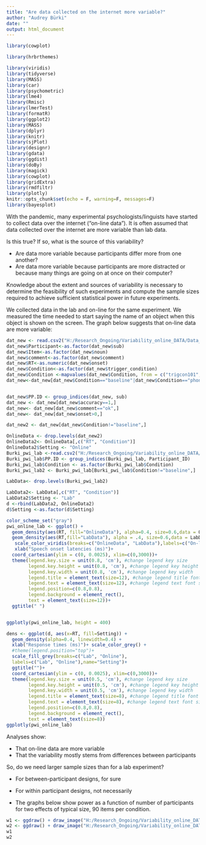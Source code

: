 ```yaml
---
title: "Are data collected on the internet more variable?"
author: "Audrey Bürki"
date: ""
output: html_document
---
```


```r
library(cowplot)

library(hrbrthemes)

library(viridis)
library(tidyverse)
library(MASS)
library(car)
library(psychometric) 
library(lme4)
library(Rmisc)
library(lmerTest)
library(formatR)
library(ggplot2)
library(MASS)
library(dplyr)
library(knitr)
library(sjPlot)
library(designr)
library(gdata)
library(ggdist)
library(doBy)
library(magick)
library(cowplot)
library(gridExtra)
library(rmdfiltr)
library(plotly)
knitr::opts_chunk$set(echo = F, warning=F, messages=F)
library(bayesplot)

```
With the pandemic, many experimental psychologists/linguists have started to collect data over the internet (“on-line data”). It is often assumed that data collected over the internet are more variable than lab data.

Is this true? If so, what is the source of this variability?

  * Are data more variable because participants differ more from one another?
  * Are data more variable because participants are more distracted or because many things are going on at once on their computer?

Knowledge about the extent and sources of variability is necessary to determine the feasibility of such experiments and compute the sample sizes required to achieve sufficient statistical power in future experiments.

We collected data in the lab and on-line for the same experiment. We measured the time needed to start saying the name of an object when this object is shown on the screen. The graph below suggests that on-line data are more variable:

```r
dat_new <- read.csv2("H:/Research_Ongoing/Variability_online_DATA/Data_scripts_online_Variability20221208/original_data/Data_replication_BuerkiMadec/replication_study_data_time_alignment4.csv", sep=";")
dat_new$Participant<-as.factor(dat_new$sub)
dat_new$Item<-as.factor(dat_new$noun)
dat_new$comment<-as.factor(dat_new$comment)
dat_new$RT<-as.numeric(dat_new$onset)
dat_new$Condition<-as.factor(dat_new$trigger_condition)
dat_new$Condition <-mapvalues(dat_new$Condition, from = c("trigcon101", "trigcon102", "trigcon103","trigcon104","trigcon105"), to = c("baseline","phono.rel", "phono.unr", "sem.rel", "sem.unr"))
dat_new<-dat_new[dat_new$Condition=="baseline"|dat_new$Condition=="phono.rel"|dat_new$Condition=="phono.unr"|dat_new$Condition=="sem.rel"|dat_new$Condition=="sem.unr",]


dat_new$PP.ID <- group_indices(dat_new, sub)
dat_new <- dat_new[dat_new$accuracy==1,]
dat_new<- dat_new[dat_new$comment=="ok",]
dat_new<- dat_new[dat_new$onset>0,]

dat_new2 <- dat_new[dat_new$Condition!="baseline",]

OnlineData <- drop.levels(dat_new2)
OnlineData2<- OnlineData[,c("RT", "Condition")] 
OnlineData2$Setting <- "Online"
Burki_pwi_lab <-read.csv2("H:/Research_Ongoing/Variability_online_DATA/Data_scripts_online_Variability20221208//data/Dataset_Buerki_ALLitems.csv", sep=",")
Burki_pwi_lab$PP.ID <- group_indices(Burki_pwi_lab, Participant_ID)
Burki_pwi_lab$Condition <- as.factor(Burki_pwi_lab$Condition)
Burki_pwi_lab2 <- Burki_pwi_lab[Burki_pwi_lab$Condition!="baseline",]

LabData<- drop.levels(Burki_pwi_lab2)

LabData2<- LabData[,c("RT", "Condition")] 
LabData2$Setting <- "Lab"
d <-rbind(LabData2, OnlineData2)
d$Setting <-as.factor(d$Setting)
```

```r
color_scheme_set("gray")
pwi_online_lab <- ggplot() +
  geom_density(aes(RT, fill="OnlineData"), alpha=0.4, size=0.6,data = OnlineData) +
  geom_density(aes(RT,fill="LabData"), alpha = .4, size=0.6,data = LabData) +
   scale_color_viridis(breaks=c("OnlineData", "LabData"),labels=c("On-line", "Lab"),name="Setting")+
   xlab("Speech onset latencies (ms)")+
  coord_cartesian(ylim = c(0, 0.0025), xlim=c(0,3000))+
  theme(legend.key.size = unit(0.8, 'cm'), #change legend key size
        legend.key.height = unit(0.8, 'cm'), #change legend key height
        legend.key.width = unit(0.8, 'cm'), #change legend key width
        legend.title = element_text(size=12), #change legend title font size
        legend.text = element_text(size=12), #change legend text font size
        legend.position=c(0.8,0.8),
        legend.background = element_rect(), 
        text = element_text(size=12))+
  ggtitle(" ")


ggplotly(pwi_online_lab, height = 400)
```

```r
dens <- ggplot(d, aes(x=RT, fill=Setting)) +
  geom_density(alpha=0.4, linewidth=0.4) +
  xlab("Response times (ms)")+ scale_color_grey() +
  #theme(legend.position="top")+
  scale_fill_grey(breaks=c("Lab", "Online"),
  labels=c("Lab", "Online"),name="Setting")+
  ggtitle("")+
  coord_cartesian(ylim = c(0, 0.0025), xlim=c(0,3000))+
  theme(legend.key.size = unit(0.5, 'cm'), #change legend key size
        legend.key.height = unit(0.5, 'cm'), #change legend key height
        legend.key.width = unit(0.5, 'cm'), #change legend key width
        legend.title = element_text(size=8), #change legend title font size
        legend.text = element_text(size=8), #change legend text font size
        legend.position=c(0.8,0.8),
        legend.background = element_rect(),
        text = element_text(size=8))
ggplotly(pwi_online_lab)
```







Analyses show:

  * That on-line data are more variable
  * That the variability mostly stems from differences between participants

So, do we need larger sample sizes than for a lab experiment?

  * For between-participant designs, for sure
  
  * For within participant designs, not necessarily
  
  * The graphs below show power as a function of number of participants for two effects of typical size, 90 items per condition. 


```r

w1 <- ggdraw() + draw_image("H:/Research_Ongoing/Variability_online_DATA/Data_scripts_online_Variability20221208/figures/power_fct_pp_newdata_online-sem.jpg")
w2 <- ggdraw() + draw_image("H:/Research_Ongoing/Variability_online_DATA/Data_scripts_online_Variability20221208/figures/power_fct_pp_newdata_online-phon.jpg")
w1
w2
```


